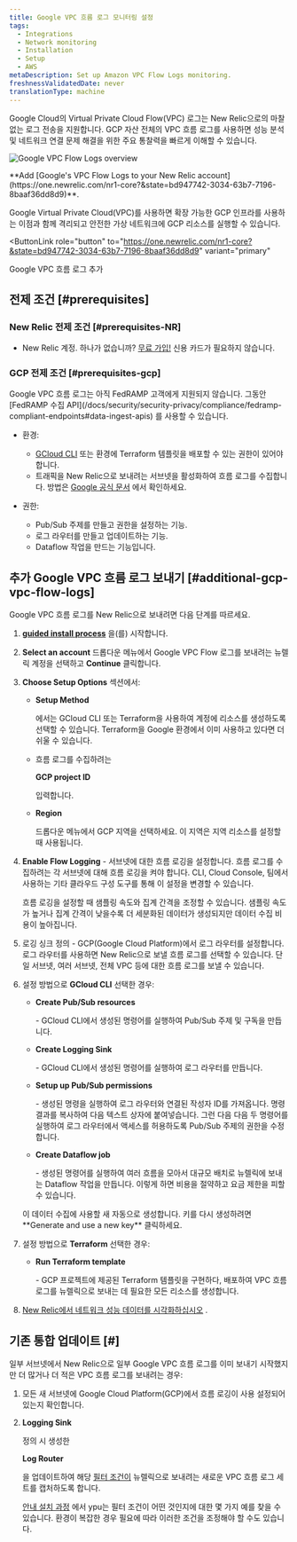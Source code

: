 ```yaml
---
title: Google VPC 흐름 로그 모니터링 설정
tags:
  - Integrations
  - Network monitoring
  - Installation
  - Setup
  - AWS
metaDescription: Set up Amazon VPC Flow Logs monitoring.
freshnessValidatedDate: never
translationType: machine
---
```



Google Cloud의 Virtual Private Cloud Flow(VPC) 로그는 New Relic으로의 마찰 없는 로그 전송을 지원합니다. GCP 자산 전체의 VPC 흐름 로그를 사용하면 성능 분석 및 네트워크 연결 문제 해결을 위한 주요 통찰력을 빠르게 이해할 수 있습니다.

<img
  title="Google VPC Flow Logs overview"
  alt="Google VPC Flow Logs overview"
  src={networkCloudFlowLogsOverview}
/>

<figcaption>
  <DNT>**Add [Google's VPC Flow Logs to your New Relic account](https://one.newrelic.com/nr1-core?&state=bd947742-3034-63b7-7196-8baaf36dd8d9)**</DNT>.
</figcaption>

Google Virtual Private Cloud(VPC)를 사용하면 확장 가능한 GCP 인프라를 사용하는 이점과 함께 격리되고 안전한 가상 네트워크에 GCP 리소스를 실행할 수 있습니다.

<ButtonLink
  role="button"
  to="https://one.newrelic.com/nr1-core?&state=bd947742-3034-63b7-7196-8baaf36dd8d9"
  variant="primary"
>
  Google VPC 흐름 로그 추가
</ButtonLink>

## 전제 조건 [#prerequisites]

### New Relic 전제 조건 [#prerequisites-NR]

* New Relic 계정. 하나가 없습니까? [무료 가입!](https://newrelic.com/signup) 신용 카드가 필요하지 않습니다.

### GCP 전제 조건 [#prerequisites-gcp]

<Callout variant="important">
  Google VPC 흐름 로그는 아직 FedRAMP 고객에게 지원되지 않습니다. 그동안 [FedRAMP 수집 API](/docs/security/security-privacy/compliance/fedramp-compliant-endpoints#data-ingest-apis) 를 사용할 수 있습니다.
</Callout>

* 환경:

  * [GCloud CLI](https://cloud.google.com/sdk/docs/install) 또는 환경에 Terraform 템플릿을 배포할 수 있는 권한이 있어야 합니다.
  * 트래픽을 New Relic으로 보내려는 서브넷을 활성화하여 흐름 로그를 수집합니다. 방법은 [Google 공식 문서](https://cloud.google.com/vpc/docs/using-flow-logs#enable-logging-existing) 에서 확인하세요.

* 권한:

  * Pub/Sub 주제를 만들고 권한을 설정하는 기능.
  * 로그 라우터를 만들고 업데이트하는 기능.
  * Dataflow 작업을 만드는 기능입니다.

## 추가 Google VPC 흐름 로그 보내기 [#additional-gcp-vpc-flow-logs]

Google VPC 흐름 로그를 New Relic으로 보내려면 다음 단계를 따르세요.

1. <DNT>**[guided install process](https://one.newrelic.com/nr1-core?&state=bd947742-3034-63b7-7196-8baaf36dd8d9)**</DNT> 을(를) 시작합니다.

2. <DNT>**Select an account**</DNT> 드롭다운 메뉴에서 Google VPC Flow 로그를 보내려는 뉴렐릭 계정을 선택하고 <DNT>**Continue**</DNT> 클릭합니다.

3. <DNT>**Choose Setup Options**</DNT> 섹션에서:

   * <DNT>**Setup Method**</DNT>

     에서는 GCloud CLI 또는 Terraform을 사용하여 계정에 리소스를 생성하도록 선택할 수 있습니다. Terraform을 Google 환경에서 이미 사용하고 있다면 더 쉬울 수 있습니다.

   * 흐름 로그를 수집하려는

     <DNT>**GCP project ID**</DNT>

     입력합니다.

   * <DNT>**Region**</DNT>

     드롭다운 메뉴에서 GCP 지역을 선택하세요. 이 지역은 지역 리소스를 설정할 때 사용됩니다.

4. <DNT>**Enable Flow Logging**</DNT> - 서브넷에 대한 흐름 로깅을 설정합니다. 흐름 로그를 수집하려는 각 서브넷에 대해 흐름 로깅을 켜야 합니다. CLI, Cloud Console, 팀에서 사용하는 기타 클라우드 구성 도구를 통해 이 설정을 변경할 수 있습니다.

   <Callout variant="tip">
     흐름 로깅을 설정할 때 샘플링 속도와 집계 간격을 조정할 수 있습니다. 샘플링 속도가 높거나 집계 간격이 낮을수록 더 세분화된 데이터가 생성되지만 데이터 수집 비용이 높아집니다.
   </Callout>

5. 로깅 싱크 정의 - GCP(Google Cloud Platform)에서 로그 라우터를 설정합니다. 로그 라우터를 사용하면 New Relic으로 보낼 흐름 로그를 선택할 수 있습니다. 단일 서브넷, 여러 서브넷, 전체 VPC 등에 대한 흐름 로그를 보낼 수 있습니다.

6. 설정 방법으로 <DNT>**GCloud CLI**</DNT> 선택한 경우:

   * <DNT>**Create Pub/Sub resources**</DNT>

     \- GCloud CLI에서 생성된 명령어를 실행하여 Pub/Sub 주제 및 구독을 만듭니다.

   * <DNT>**Create Logging Sink**</DNT>

     \- GCloud CLI에서 생성된 명령어를 실행하여 로그 라우터를 만듭니다.

   * <DNT>**Setup up Pub/Sub permissions**</DNT>

     \- 생성된 명령을 실행하여 로그 라우터와 연결된 작성자 ID를 가져옵니다. 명령 결과를 복사하여 다음 텍스트 상자에 붙여넣습니다. 그런 다음 다음 두 명령어를 실행하여 로그 라우터에서 액세스를 허용하도록 Pub/Sub 주제의 권한을 수정합니다.

   * <DNT>**Create Dataflow job**</DNT>

     \- 생성된 명령어를 실행하여 여러 흐름을 모아서 대규모 배치로 뉴렐릭에 보내는 Dataflow 작업을 만듭니다. 이렇게 하면 비용을 절약하고 요금 제한을 피할 수 있습니다.

   <Callout variant="tip">
     이 데이터 수집에 사용할 새 <InlinePopover type="licenseKey"/>자동으로 생성합니다. 키를 다시 생성하려면 <DNT>**Generate and use a new key**</DNT> 클릭하세요.
   </Callout>

7. 설정 방법으로 <DNT>**Terraform**</DNT> 선택한 경우:

   * <DNT>**Run Terraform template**</DNT>

     \- GCP 프로젝트에 제공된 Terraform 템플릿을 구현하다, 배포하여 VPC 흐름 로그를 뉴렐릭으로 보내는 데 필요한 모든 리소스를 생성합니다.

8. [New Relic에서 네트워크 성능 데이터를 시각화하십시오](/docs/network-performance-monitoring/monitoring-network-data/visualize-network-data) .

## 기존 통합 업데이트 \[#]

일부 서브넷에서 New Relic으로 일부 Google VPC 흐름 로그를 이미 보내기 시작했지만 더 많거나 더 적은 VPC 흐름 로그를 보내려는 경우:

1. 모든 새 서브넷에 Google Cloud Platform(GCP)에서 흐름 로깅이 사용 설정되어 있는지 확인합니다.

2. <DNT>**Logging Sink**</DNT>

   정의 시 생성한

   <DNT>**Log Router**</DNT>

   을 업데이트하여 해당 [필터 조건이](https://cloud.google.com/logging/docs/view/logging-query-language) 뉴렐릭으로 보내려는 새로운 VPC 흐름 로그 세트를 캡처하도록 합니다.

   <Callout variant="tip">[안내 설치 과정](https://one.newrelic.com/marketplace?duration=1800000&state=00731ead-620f-4a71-b1fa-b4fc6af24fca) 에서 ypu는 필터 조건이 어떤 것인지에 대한 몇 가지 예를 찾을 수 있습니다. 환경이 복잡한 경우 필요에 따라 이러한 조건을 조정해야 할 수도 있습니다.</Callout>

<InstallFeedback/>